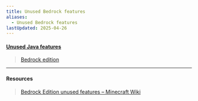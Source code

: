 ```yaml
---
title: Unused Bedrock features
aliases:
  - Unused Bedrock features
lastUpdated: 2025-04-26
---
```


#### [Unused Java features](/unusedjavafeatures)

> [Bedrock edition](/bedrockedition)

---

#### Resources
> [Bedrock Edition unused features – Minecraft Wiki](https://minecraft.wiki/w/Bedrock_Edition_unused_features)